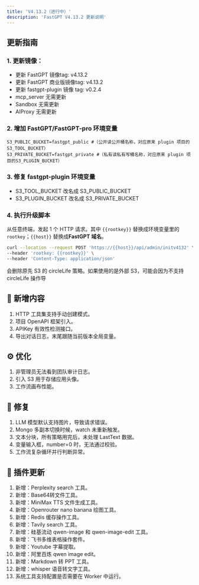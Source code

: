 ```yaml
---
title: 'V4.13.2（进行中）'
description: 'FastGPT V4.13.2 更新说明'
---
```


## 更新指南

### 1. 更新镜像：

- 更新 FastGPT 镜像tag: v4.13.2
- 更新 FastGPT 商业版镜像tag: v4.13.2
- 更新 fastgpt-plugin 镜像 tag: v0.2.4
- mcp_server 无需更新
- Sandbox 无需更新
- AIProxy 无需更新

### 2. 增加 FastGPT/FastGPT-pro 环境变量

```
S3_PUBLIC_BUCKET=fastgpt_public #（公开读公开桶名称，对应原来 plugin 项目的S3_TOOL_BUCKET）
S3_PRIVATE_BUCKET=fastgpt_private #（私有读私有写桶名称，对应原来 plugin 项目的S3_PLUGIN_BUCKET）
```

### 3. 修复 fastgpt-plugin 环境变量

- S3_TOOL_BUCKET 改名成 S3_PUBLIC_BUCKET
- S3_PLUGIN_BUCKET 改名成 S3_PRIVATE_BUCKET

### 4. 执行升级脚本

从任意终端，发起 1 个 HTTP 请求。其中 `{{rootkey}}` 替换成环境变量里的 `rootkey`；`{{host}}` 替换成**FastGPT 域名**。

```bash
curl --location --request POST 'https://{{host}}/api/admin/initv4132' \
--header 'rootkey: {{rootkey}}' \
--header 'Content-Type: application/json'
```

会删除原先 S3 的 circleLife 策略。如果使用的是外部 S3，可能会因为不支持 circleLife 操作导 
## 🚀 新增内容

1. HTTP 工具集支持手动创建模式。
2. 项目 OpenAPI 框架引入。
3. APIKey 有效性检测接口。
4. 导出对话日志，末尾跟随当前版本全局变量。

## ⚙️ 优化

1. 非管理员无法看到团队审计日志。
2. 引入 S3 用于存储应用头像。
3. 工作流画布性能。

## 🐛 修复

1. LLM 模型默认支持图片，导致请求错误。
2. Mongo 多副本切换时候，watch 未重新触发。
3. 文本分块，所有策略用完后，未处理 LastText 数据。
4. 变量输入框，number=0 时，无法通过校验。
5. 工作流复杂循环并行判断异常。

## 🔨 插件更新

1. 新增：Perplexity search 工具。
2. 新增：Base64转文件工具。
3. 新增：MiniMax TTS 文件生成工具。
4. 新增：Openrouter nano banana 绘图工具。
5. 新增：Redis 缓存操作工具。
6. 新增：Tavily search 工具。
7. 新增：硅基流动 qwen-image 和 qwen-image-edit 工具。
8. 新增：飞书多维表格操作套件。
9. 新增：Youtube 字幕提取。
10. 新增：阿里百炼 qwen image edit。
11. 新增：Markdown 转 PPT 工具。
12. 新增：whisper 语音转文字工具。
13. 系统工具支持配置是否需要在 Worker 中运行。
